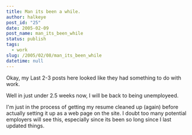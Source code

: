 ```yaml
---
title: Man its been a while.
author: halkeye
post_id: "25"
date: 2005-02-09
post_name: man_its_been_while
status: publish
tags:
  - work
slug: /2005/02/08/man_its_been_while
datetime: null
---
```


Okay, my Last 2-3 posts here looked like they had something to do with work.

Well in just under 2.5 weeks now, I will be back to being unemployeed.

I'm just in the process of getting my resume cleaned up (again) before actually setting it up as a web page on the site. I doubt too many potential employers will see this, especially since its been so long since I last updated things.